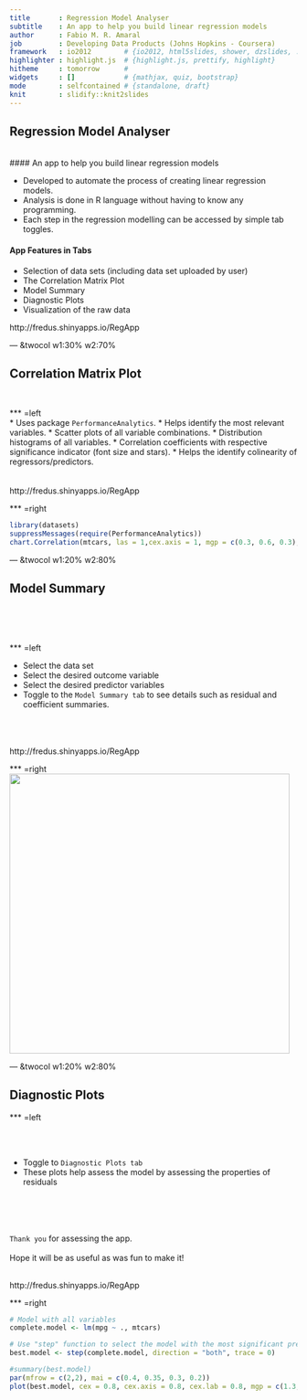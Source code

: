 ```yaml
---
title       : Regression Model Analyser
subtitle    : An app to help you build linear regression models
author      : Fabio M. R. Amaral
job         : Developing Data Products (Johns Hopkins - Coursera)
framework   : io2012        # {io2012, html5slides, shower, dzslides, ...}
highlighter : highlight.js  # {highlight.js, prettify, highlight}
hitheme     : tomorrow      # 
widgets     : []            # {mathjax, quiz, bootstrap}
mode        : selfcontained # {standalone, draft}
knit        : slidify::knit2slides
---
```


## Regression Model Analyser

</br>
#### An app to help you build linear regression models
 
* Developed to automate the process of creating linear regression models.
* Analysis is done in R language without having to know any programming.
* Each step in the regression modelling can be accessed by simple tab toggles.
</br>

#### App Features in Tabs

* Selection of data sets (including data set uploaded by user)
* The Correlation Matrix Plot
* Model Summary
* Diagnostic Plots
* Visualization of the raw data

http://fredus.shinyapps.io/RegApp


--- &twocol w1:30% w2:70%

## Correlation Matrix Plot

</br>

*** =left
</br>
* Uses package ``PerformanceAnalytics``.
* Helps identify the most relevant variables.
* Scatter plots of all variable combinations.
* Distribution histograms of all variables.
* Correlation coefficients with respective significance indicator (font size and stars).
* Helps the identify colinearity of regressors/predictors.
</br>
</br>
</br>
http://fredus.shinyapps.io/RegApp

*** =right
```r
library(datasets)
suppressMessages(require(PerformanceAnalytics))
chart.Correlation(mtcars, las = 1,cex.axis = 1, mgp = c(0.3, 0.6, 0.3), col = "blue", hist.col="cyan")

```


--- &twocol w1:20% w2:80%

## Model Summary

</br>
</br>
</br>

*** =left

- Select the data set
- Select the desired outcome variable 
- Select the desired predictor variables
- Toggle to the ``Model Summary tab`` to see details such as residual and coefficient summaries.

</br>
</br>
</br>
http://fredus.shinyapps.io/RegApp


*** =right
<img src="images/summary.png" align="middle" width=490>


--- &twocol w1:20% w2:80%

## Diagnostic Plots


*** =left

</br>
</br>

- Toggle to ``Diagnostic Plots tab``
- These plots help assess the model by assessing the properties of residuals

</br>
</br>
</br>
</br>
``Thank you`` for assessing the app. 
</br>
</br>
Hope it will be as useful as was fun to make it!

</br>
http://fredus.shinyapps.io/RegApp




*** =right

```r
# Model with all variables
complete.model <- lm(mpg ~ ., mtcars)

# Use "step" function to select the model with the most significant predictors
best.model <- step(complete.model, direction = "both", trace = 0)

#summary(best.model)
par(mfrow = c(2,2), mai = c(0.4, 0.35, 0.3, 0.2))
plot(best.model, cex = 0.8, cex.axis = 0.8, cex.lab = 0.8, mgp = c(1.3, 0.4, 0.2), col = "blue")

```



